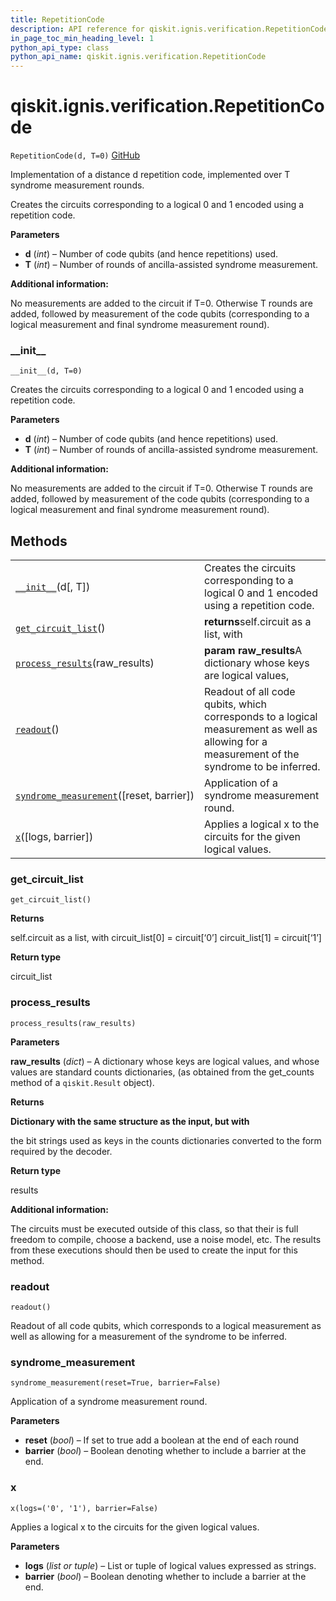```yaml
---
title: RepetitionCode
description: API reference for qiskit.ignis.verification.RepetitionCode
in_page_toc_min_heading_level: 1
python_api_type: class
python_api_name: qiskit.ignis.verification.RepetitionCode
---
```


# qiskit.ignis.verification.RepetitionCode

<span id="qiskit.ignis.verification.RepetitionCode" />

`RepetitionCode(d, T=0)` [GitHub](https://github.com/qiskit-community/qiskit-ignis/tree/stable/0.6/qiskit/ignis/verification/topological_codes/circuits.py "view source code")

Implementation of a distance d repetition code, implemented over T syndrome measurement rounds.

Creates the circuits corresponding to a logical 0 and 1 encoded using a repetition code.

**Parameters**

*   **d** (*int*) – Number of code qubits (and hence repetitions) used.
*   **T** (*int*) – Number of rounds of ancilla-assisted syndrome measurement.

**Additional information:**

No measurements are added to the circuit if T=0. Otherwise T rounds are added, followed by measurement of the code qubits (corresponding to a logical measurement and final syndrome measurement round).

### \_\_init\_\_

<span id="qiskit.ignis.verification.RepetitionCode.__init__" />

`__init__(d, T=0)`

Creates the circuits corresponding to a logical 0 and 1 encoded using a repetition code.

**Parameters**

*   **d** (*int*) – Number of code qubits (and hence repetitions) used.
*   **T** (*int*) – Number of rounds of ancilla-assisted syndrome measurement.

**Additional information:**

No measurements are added to the circuit if T=0. Otherwise T rounds are added, followed by measurement of the code qubits (corresponding to a logical measurement and final syndrome measurement round).

## Methods

|                                                                                                                                                                             |                                                                                                                                              |
| --------------------------------------------------------------------------------------------------------------------------------------------------------------------------- | -------------------------------------------------------------------------------------------------------------------------------------------- |
| [`__init__`](#qiskit.ignis.verification.RepetitionCode.__init__ "qiskit.ignis.verification.RepetitionCode.__init__")(d\[, T])                                               | Creates the circuits corresponding to a logical 0 and 1 encoded using a repetition code.                                                     |
| [`get_circuit_list`](#qiskit.ignis.verification.RepetitionCode.get_circuit_list "qiskit.ignis.verification.RepetitionCode.get_circuit_list")()                              | **returns**self.circuit as a list, with                                                                                                      |
| [`process_results`](#qiskit.ignis.verification.RepetitionCode.process_results "qiskit.ignis.verification.RepetitionCode.process_results")(raw\_results)                     | **param raw\_results**A dictionary whose keys are logical values,                                                                            |
| [`readout`](#qiskit.ignis.verification.RepetitionCode.readout "qiskit.ignis.verification.RepetitionCode.readout")()                                                         | Readout of all code qubits, which corresponds to a logical measurement as well as allowing for a measurement of the syndrome to be inferred. |
| [`syndrome_measurement`](#qiskit.ignis.verification.RepetitionCode.syndrome_measurement "qiskit.ignis.verification.RepetitionCode.syndrome_measurement")(\[reset, barrier]) | Application of a syndrome measurement round.                                                                                                 |
| [`x`](#qiskit.ignis.verification.RepetitionCode.x "qiskit.ignis.verification.RepetitionCode.x")(\[logs, barrier])                                                           | Applies a logical x to the circuits for the given logical values.                                                                            |

### get\_circuit\_list

<span id="qiskit.ignis.verification.RepetitionCode.get_circuit_list" />

`get_circuit_list()`

**Returns**

self.circuit as a list, with circuit\_list\[0] = circuit\[‘0’] circuit\_list\[1] = circuit\[‘1’]

**Return type**

circuit\_list

### process\_results

<span id="qiskit.ignis.verification.RepetitionCode.process_results" />

`process_results(raw_results)`

**Parameters**

**raw\_results** (*dict*) – A dictionary whose keys are logical values, and whose values are standard counts dictionaries, (as obtained from the get\_counts method of a `qiskit.Result` object).

**Returns**

**Dictionary with the same structure as the input, but with**

the bit strings used as keys in the counts dictionaries converted to the form required by the decoder.

**Return type**

results

**Additional information:**

The circuits must be executed outside of this class, so that their is full freedom to compile, choose a backend, use a noise model, etc. The results from these executions should then be used to create the input for this method.

### readout

<span id="qiskit.ignis.verification.RepetitionCode.readout" />

`readout()`

Readout of all code qubits, which corresponds to a logical measurement as well as allowing for a measurement of the syndrome to be inferred.

### syndrome\_measurement

<span id="qiskit.ignis.verification.RepetitionCode.syndrome_measurement" />

`syndrome_measurement(reset=True, barrier=False)`

Application of a syndrome measurement round.

**Parameters**

*   **reset** (*bool*) – If set to true add a boolean at the end of each round
*   **barrier** (*bool*) – Boolean denoting whether to include a barrier at the end.

### x

<span id="qiskit.ignis.verification.RepetitionCode.x" />

`x(logs=('0', '1'), barrier=False)`

Applies a logical x to the circuits for the given logical values.

**Parameters**

*   **logs** (*list or tuple*) – List or tuple of logical values expressed as strings.
*   **barrier** (*bool*) – Boolean denoting whether to include a barrier at the end.

